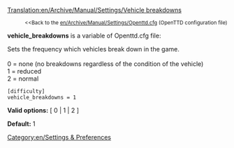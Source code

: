 [[Translation:en/Archive/Manual/Settings/Vehicle breakdowns]]

:<small><<Back to the [[en/Archive/Manual/Settings/Openttd.cfg]] (OpenTTD configuration file)</small>


'''vehicle_breakdowns''' is a variable of Openttd.cfg file:

Sets the frequency which vehicles break down in the game.<br><br>
0 = none (no breakdowns regardless of the condition of the vehicle)<br>
1 = reduced<br>
2 = normal<br>

<pre>
[difficulty]
vehicle_breakdowns = 1
</pre>

'''Valid options:''' [ 0 | 1 | 2 ]

'''Default:''' 1


[[Category:en/Settings & Preferences]]